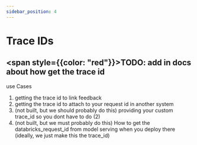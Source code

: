 ```yaml
---
sidebar_position: 4
---
```


# Trace IDs 

## <span style={{color: "red"}}>TODO: add in docs about how get the trace id</span>

use Cases
1. getting the trace id to link feedback 
2. getting the trace id to attach to your request id in another system
3. (not built, but we should probably do this) providing your custom trace_id so you dont have to do (2)
4. (not built, but we must probably do this) How to get the databricks_request_id from model serving when you deploy there (ideally, we just make this the trace_id)
